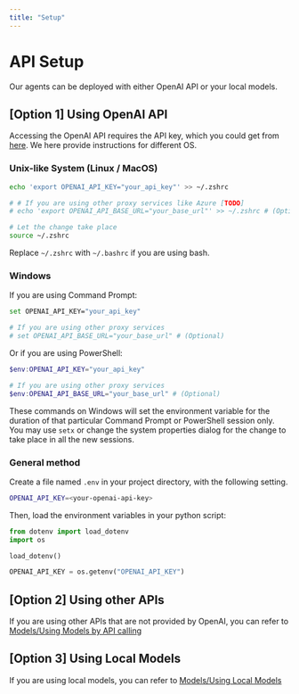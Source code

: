 ```yaml
---
title: "Setup"
---
```


# API Setup
Our agents can be deployed with either OpenAI API or your local models.

## [Option 1] Using OpenAI API
Accessing the OpenAI API requires the API key, which you could get from [here](https://platform.openai.com/account/api-keys). We here provide instructions for different OS.

### Unix-like System (Linux / MacOS)
```bash
echo 'export OPENAI_API_KEY="your_api_key"' >> ~/.zshrc

# # If you are using other proxy services like Azure [TODO]
# echo 'export OPENAI_API_BASE_URL="your_base_url"' >> ~/.zshrc # (Optional)

# Let the change take place
source ~/.zshrc
```

Replace `~/.zshrc` with `~/.bashrc` if you are using bash.

### Windows
If you are using Command Prompt:
```bash
set OPENAI_API_KEY="your_api_key"

# If you are using other proxy services
# set OPENAI_API_BASE_URL="your_base_url" # (Optional)
```
Or if you are using PowerShell:
```powershell
$env:OPENAI_API_KEY="your_api_key"

# If you are using other proxy services
$env:OPENAI_API_BASE_URL="your_base_url" # (Optional)
```
These commands on Windows will set the environment variable for the duration of that particular Command Prompt or PowerShell session only. You may use `setx` or change the system properties dialog for the change to take place in all the new sessions.

### General method

Create a file named `.env` in your project directory, with the following setting.

```bash
OPENAI_API_KEY=<your-openai-api-key>
```

Then, load the environment variables in your python script:

```python
from dotenv import load_dotenv
import os

load_dotenv()

OPENAI_API_KEY = os.getenv("OPENAI_API_KEY")
```


## [Option 2] Using other APIs

If you are using other APIs that are not provided by OpenAI, you can refer to [Models/Using Models by API calling](../key_modules/models.md#using-models-by-api-calling)

## [Option 3] Using Local Models
If you are using local models, you can refer to [Models/Using Local Models](../key_modules/models.md#using-on-device-open-source-models)

